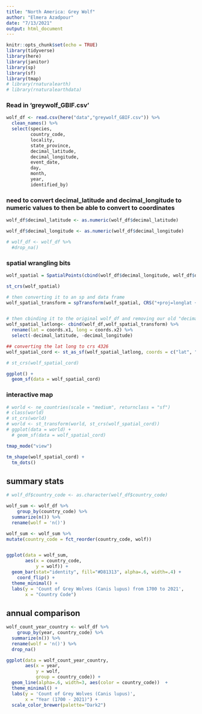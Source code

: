 ```yaml
---
title: "North America: Grey Wolf"
author: "Elmera Azadpour"
date: "7/13/2021"
output: html_document
---
```


```r
knitr::opts_chunk$set(echo = TRUE)
library(tidyverse)
library(here)
library(janitor)
library(sp)
library(sf)
library(tmap) 
# library(rnaturalearth)
# library(rnaturalearthdata)
```

### Read in 'greywolf_GBIF.csv'
```r
wolf_df <- read.csv(here("data","greywolf_GBIF.csv")) %>% 
  clean_names() %>% 
  select(species, 
         country_code,
         locality,
         state_province,
         decimal_latitude,
         decimal_longitude,
         event_date,
         day,
         month,
         year,
         identified_by)
```

### need to convert  decimal_latitude and decimal_longitude to numeric values to then be able to convert to coordinates
```r
wolf_df$decimal_latitude <- as.numeric(wolf_df$decimal_latitude)

wolf_df$decimal_longitude <- as.numeric(wolf_df$decimal_longitude)

# wolf_df <- wolf_df %>%
  #drop_na()
```

### spatial wrangling bits 
```r
wolf_spatial = SpatialPoints(cbind(wolf_df$decimal_longitude, wolf_df$decimal_latitude), proj4string=CRS("+proj=longlat +datum=WGS84")) 

st_crs(wolf_spatial)

# then converting it to an sp and data frame
wolf_spatial_transform = spTransform(wolf_spatial, CRS("+proj=longlat +datum=WGS84")) %>%  as.data.frame()


# then cbinding it to the original wolf_df and removing our old "decimal_latitude" & "decimal_longitude" and renaming our new UTM coordinates
wolf_spatial_latlong<- cbind(wolf_df,wolf_spatial_transform) %>%
  rename(lat = coords.x1, long = coords.x2) %>%
  select(-decimal_latitude, -decimal_longitude)

## converting the lat long to crs 4326
wolf_spatial_cord <- st_as_sf(wolf_spatial_latlong, coords = c("lat", "long"), crs = 4326)

# st_crs(wolf_spatial_cord)

ggplot() +
  geom_sf(data = wolf_spatial_cord)
```
### interactive map 
```r
# world <- ne_countries(scale = "medium", returnclass = "sf")
# class(world)
# st_crs(world)
# world <- st_transform(world, st_crs(wolf_spatial_cord))
# ggplot(data = world) +
  # geom_sf(data = wolf_spatial_cord)

tmap_mode("view")

tm_shape(wolf_spatial_cord) + 
  tm_dots()
```

## summary stats
```r
# wolf_df$country_code <- as.character(wolf_df$country_code)

wolf_sum <- wolf_df %>% 
    group_by(country_code) %>%
  summarize(n()) %>% 
  rename(wolf = 'n()')

wolf_sum <- wolf_sum %>%  
mutate(country_code = fct_reorder(country_code, wolf))


ggplot(data = wolf_sum,
       aes(x = country_code, 
           y = wolf)) +
  geom_bar(stat="identity", fill="#D81313", alpha=.6, width=.4) +
    coord_flip() +
  theme_minimal() +
  labs(y = 'Count of Grey Wolves (Canis lupus) from 1700 to 2021',
       x = "Country Code")


```

## annual comparison
```r
wolf_count_year_country <- wolf_df %>% 
    group_by(year, country_code) %>%
  summarize(n()) %>% 
  rename(wolf = 'n()') %>% 
  drop_na() 

ggplot(data = wolf_count_year_country,
       aes(x = year, 
           y = wolf,
           group = country_code)) +
  geom_line(alpha=.6, width=3, aes(color = country_code))  +
  theme_minimal() +
  labs(y = 'Count of Grey Wolves (Canis lupus)',
       x = "Year (1700 - 2021)") + 
  scale_color_brewer(palette="Dark2")


```

